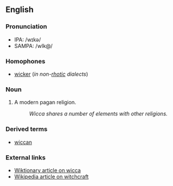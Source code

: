 ==English==

===Pronunciation===
*IPA: /wɪkə/
*SAMPA: /wIk@/

===Homophones===
* [[wicker]] (''in non-[[rhotic]] dialects'')

===Noun===
# A modern pagan religion.
#: ''Wicca shares a number of elements with other religions.''

===Derived terms===
*[[wiccan]]

===External links===
* [[w:wicca|Wiktionary article on wicca]]
* [[w:witchcraft|Wikipedia article on witchcraft]]